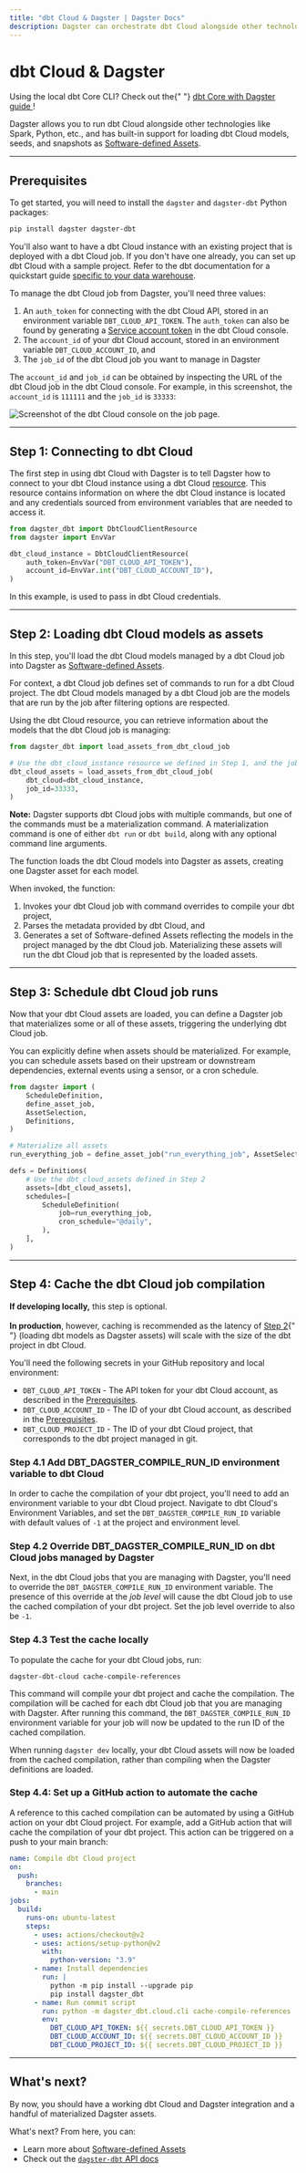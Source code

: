 ```yaml
---
title: "dbt Cloud & Dagster | Dagster Docs"
description: Dagster can orchestrate dbt Cloud alongside other technologies.
---
```


# dbt Cloud & Dagster

<Note>
  Using the local dbt Core CLI? Check out the{" "}
  <a href="/integrations/dbt/using-dbt-with-dagster">
    dbt Core with Dagster guide
  </a>
  !
</Note>

Dagster allows you to run dbt Cloud alongside other technologies like Spark, Python, etc., and has built-in support for loading dbt Cloud models, seeds, and snapshots as [Software-defined Assets](/concepts/assets/software-defined-assets).

---

## Prerequisites

To get started, you will need to install the `dagster` and `dagster-dbt` Python packages:

```bash
pip install dagster dagster-dbt
```

You'll also want to have a dbt Cloud instance with an existing project that is deployed with a dbt Cloud job. If you don't have one already, you can set up dbt Cloud with a sample project. Refer to the dbt documentation for a quickstart guide [specific to your data warehouse](https://docs.getdbt.com/docs/get-started/getting-started/set-up-dbt-cloud).

To manage the dbt Cloud job from Dagster, you'll need three values:

1. An `auth_token` for connecting with the dbt Cloud API, stored in an environment variable `DBT_CLOUD_API_TOKEN`. The `auth_token` can also be found by generating a [Service account token](https://docs.getdbt.com/docs/dbt-cloud/dbt-cloud-api/service-tokens) in the dbt Cloud console.
2. The `account_id` of your dbt Cloud account, stored in an environment variable `DBT_CLOUD_ACCOUNT_ID`, and
3. The `job_id` of the dbt Cloud job you want to manage in Dagster

The `account_id` and `job_id` can be obtained by inspecting the URL of the dbt Cloud job in the dbt Cloud console. For example, in this screenshot, the `account_id` is `111111` and the `job_id` is `33333`:

<Image
alt="Screenshot of the dbt Cloud console on the job page."
src="/images/integrations/dbt/dbt_cloud_job_page.png"
width={1055}
height={673}
/>

---

## Step 1: Connecting to dbt Cloud

The first step in using dbt Cloud with Dagster is to tell Dagster how to connect to your dbt Cloud instance using a dbt Cloud [resource](/concepts/resources). This resource contains information on where the dbt Cloud instance is located and any credentials sourced from environment variables that are needed to access it.

```python startafter=start_define_dbt_cloud_instance endbefore=end_define_dbt_cloud_instance file=/integrations/dbt/dbt_cloud.py dedent=4
from dagster_dbt import DbtCloudClientResource
from dagster import EnvVar

dbt_cloud_instance = DbtCloudClientResource(
    auth_token=EnvVar("DBT_CLOUD_API_TOKEN"),
    account_id=EnvVar.int("DBT_CLOUD_ACCOUNT_ID"),
)
```

In this example, <PyObject object="EnvVar" /> is used to pass in dbt Cloud credentials.

---

## Step 2: Loading dbt Cloud models as assets

In this step, you'll load the dbt Cloud models managed by a dbt Cloud job into Dagster as [Software-defined Assets](/concepts/assets/software-defined-assets).

For context, a dbt Cloud job defines set of commands to run for a dbt Cloud project. The dbt Cloud models managed by a dbt Cloud job are the models that are run by the job after filtering options are respected.

Using the dbt Cloud resource, you can retrieve information about the models that the dbt Cloud job is managing:

```python startafter=start_load_assets_from_dbt_cloud_job endbefore=end_load_assets_from_dbt_cloud_job file=/integrations/dbt/dbt_cloud.py dedent=4
from dagster_dbt import load_assets_from_dbt_cloud_job

# Use the dbt_cloud_instance resource we defined in Step 1, and the job_id from Prerequisites
dbt_cloud_assets = load_assets_from_dbt_cloud_job(
    dbt_cloud=dbt_cloud_instance,
    job_id=33333,
)
```

<Note>
  <strong>Note:</strong> Dagster supports dbt Cloud jobs with multiple commands,
  but one of the commands must be a materialization command. A materialization
  command is one of either <code>dbt run</code> or <code>dbt build</code>, along
  with any optional command line arguments.
</Note>

The <PyObject module="dagster_dbt" object="load_assets_from_dbt_cloud_job" /> function loads the dbt Cloud models into Dagster as assets, creating one Dagster asset for each model.

When invoked, the function:

1. Invokes your dbt Cloud job with command overrides to compile your dbt project,
2. Parses the metadata provided by dbt Cloud, and
3. Generates a set of Software-defined Assets reflecting the models in the project managed by the dbt Cloud job. Materializing these assets will run the dbt Cloud job that is represented by the loaded assets.

---

## Step 3: Schedule dbt Cloud job runs

Now that your dbt Cloud assets are loaded, you can define a Dagster job that materializes some or all of these assets, triggering the underlying dbt Cloud job.

You can explicitly define when assets should be materialized. For example, you can schedule assets based on their upstream or downstream dependencies, external events using a sensor, or a cron schedule.

```python startafter=start_schedule_dbt_cloud_assets endbefore=end_schedule_dbt_cloud_assets file=/integrations/dbt/dbt_cloud.py dedent=4
from dagster import (
    ScheduleDefinition,
    define_asset_job,
    AssetSelection,
    Definitions,
)

# Materialize all assets
run_everything_job = define_asset_job("run_everything_job", AssetSelection.all())

defs = Definitions(
    # Use the dbt_cloud_assets defined in Step 2
    assets=[dbt_cloud_assets],
    schedules=[
        ScheduleDefinition(
            job=run_everything_job,
            cron_schedule="@daily",
        ),
    ],
)
```

---

## Step 4: Cache the dbt Cloud job compilation

<Note>
  <strong>If developing locally,</strong> this step is optional.
  <br />
  <br /> <strong>In production</strong>, however, caching is recommended as the
  latency of <a href="#step-2-loading-dbt-cloud-models-as-assets">Step 2</a>{" "}
  (loading dbt models as Dagster assets) will scale with the size of the dbt
  project in dbt Cloud.
</Note>

You'll need the following secrets in your GitHub repository and local environment:

- `DBT_CLOUD_API_TOKEN` - The API token for your dbt Cloud account, as described in the [Prerequisites](#prerequisites).
- `DBT_CLOUD_ACCOUNT_ID` - The ID of your dbt Cloud account, as described in the [Prerequisites](#prerequisites).
- `DBT_CLOUD_PROJECT_ID` - The ID of your dbt Cloud project, that corresponds to the dbt project managed in git.

### Step 4.1 Add DBT_DAGSTER_COMPILE_RUN_ID environment variable to dbt Cloud

In order to cache the compilation of your dbt project, you'll need to add an environment variable to your dbt Cloud project. Navigate to dbt Cloud's Environment Variables, and set the `DBT_DAGSTER_COMPILE_RUN_ID` variable with default values of `-1` at the project and environment level.

### Step 4.2 Override DBT_DAGSTER_COMPILE_RUN_ID on dbt Cloud jobs managed by Dagster

Next, in the dbt Cloud jobs that you are managing with Dagster, you'll need to override the `DBT_DAGSTER_COMPILE_RUN_ID` environment variable. The presence of this override at the _job level_ will cause the dbt Cloud job to use the cached compilation of your dbt project. Set the job level override to also be `-1`.

### Step 4.3 Test the cache locally

To populate the cache for your dbt Cloud jobs, run:

```shell
dagster-dbt-cloud cache-compile-references
```

This command will compile your dbt project and cache the compilation. The compilation will be cached for each dbt Cloud job that you are managing with Dagster. After running this command, the `DBT_DAGSTER_COMPILE_RUN_ID` environment variable for your job will now be updated to the run ID of the cached compilation.

When running `dagster dev` locally, your dbt Cloud assets will now be loaded from the cached compilation, rather than compiling when the Dagster definitions are loaded.

### Step 4.4: Set up a GitHub action to automate the cache

A reference to this cached compilation can be automated by using a GitHub action on your dbt Cloud project. For example, add a GitHub action that will cache the compilation of your dbt project. This action can be triggered on a push to your main branch:

```yaml
name: Compile dbt Cloud project
on:
  push:
    branches:
      - main
jobs:
  build:
    runs-on: ubuntu-latest
    steps:
      - uses: actions/checkout@v2
      - uses: actions/setup-python@v2
        with:
          python-version: "3.9"
      - name: Install dependencies
        run: |
          python -m pip install --upgrade pip
          pip install dagster_dbt
      - name: Run commit script
        run: python -m dagster_dbt.cloud.cli cache-compile-references
        env:
          DBT_CLOUD_API_TOKEN: ${{ secrets.DBT_CLOUD_API_TOKEN }}
          DBT_CLOUD_ACCOUNT_ID: ${{ secrets.DBT_CLOUD_ACCOUNT_ID }}
          DBT_CLOUD_PROJECT_ID: ${{ secrets.DBT_CLOUD_PROJECT_ID }}
```

---

## What's next?

By now, you should have a working dbt Cloud and Dagster integration and a handful of materialized Dagster assets.

What's next? From here, you can:

- Learn more about [Software-defined Assets](/concepts/assets/software-defined-assets)
- Check out the [`dagster-dbt` API docs](/\_apidocs/libraries/dagster-dbt)
